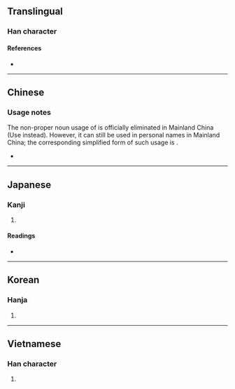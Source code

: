 {{character info/new}}
==Translingual==

===Han character===
{{Han char|rn=19|rad=力|as=11|sn=13|four=54827|canj=QCKS|ids=⿰責力}}

====References====
* {{Han ref|kx=0149.050|dkj=02423|dj=0336.120|hdz=10377.020|uh=52E3|ud=21219|bh=B6D6|bd=46806}}

----

==Chinese==
{{zh-see|績|v}}

===Usage notes===
The non-proper noun usage of {{lang|zh|勣}} is officially eliminated in Mainland China (Use {{zh-l|绩}} instead). However, it can still be used in personal names in Mainland China; the corresponding simplified form of such usage is {{zh-l|𪟝}}.
* {{zh-x|@^傅.^懋勣[𪟝]{jì/‐jī}|{{w|Fu Maoji}}}}

----

==Japanese==

===Kanji===
{{ja-kanji|grade=|rs=力11}}

# {{defn|lang=ja|sort=力11}}

====Readings====
* {{ja-readings|on=[[せき]] (seki), [[しゃく]] (shaku)|kun=[[いさお]] (isao)}}

----

==Korean==

===Hanja===
{{ko-hanja|hangeul=적|rv=jeok|mr=chŏk}}

# {{defn|lang=ko|sort=力11}}

----

==Vietnamese==

===Han character===
{{vi-hantu|[[tích]]|rs=力11}}

# {{defn|lang=vi|sort=力11}}
